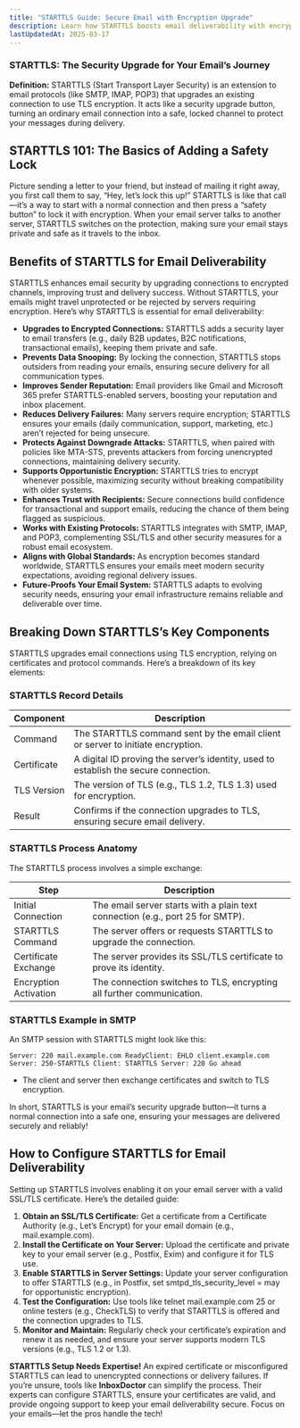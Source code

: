 ---
title: "STARTTLS Guide: Secure Email with Encryption Upgrade"
description: Learn how STARTTLS boosts email deliverability with encryption. Explore benefits, components, and setup for secure email delivery.
lastUpdatedAt: 2025-03-17
---

### STARTTLS: The Security Upgrade for Your Email’s Journey

**Definition:** STARTTLS (Start Transport Layer Security) is an extension to email protocols (like SMTP, IMAP, POP3) that upgrades an existing connection to use TLS encryption. It acts like a security upgrade button, turning an ordinary email connection into a safe, locked channel to protect your messages during delivery.

## STARTTLS 101: The Basics of Adding a Safety Lock

Picture sending a letter to your friend, but instead of mailing it right away, you first call them to say, “Hey, let’s lock this up!” STARTTLS is like that call—it’s a way to start with a normal connection and then press a “safety button” to lock it with encryption. When your email server talks to another server, STARTTLS switches on the protection, making sure your email stays private and safe as it travels to the inbox.

## Benefits of STARTTLS for Email Deliverability

STARTTLS enhances email security by upgrading connections to encrypted channels, improving trust and delivery success. Without STARTTLS, your emails might travel unprotected or be rejected by servers requiring encryption. Here’s why STARTTLS is essential for email deliverability:

- **Upgrades to Encrypted Connections:** STARTTLS adds a security layer to email transfers (e.g., daily B2B updates, B2C notifications, transactional emails), keeping them private and safe.
- **Prevents Data Snooping:** By locking the connection, STARTTLS stops outsiders from reading your emails, ensuring secure delivery for all communication types.
- **Improves Sender Reputation:** Email providers like Gmail and Microsoft 365 prefer STARTTLS-enabled servers, boosting your reputation and inbox placement.
- **Reduces Delivery Failures:** Many servers require encryption; STARTTLS ensures your emails (daily communication, support, marketing, etc.) aren’t rejected for being unsecure.
- **Protects Against Downgrade Attacks:** STARTTLS, when paired with policies like MTA-STS, prevents attackers from forcing unencrypted connections, maintaining delivery security.
- **Supports Opportunistic Encryption:** STARTTLS tries to encrypt whenever possible, maximizing security without breaking compatibility with older systems.
- **Enhances Trust with Recipients:** Secure connections build confidence for transactional and support emails, reducing the chance of them being flagged as suspicious.
- **Works with Existing Protocols:** STARTTLS integrates with SMTP, IMAP, and POP3, complementing SSL/TLS and other security measures for a robust email ecosystem.
- **Aligns with Global Standards:** As encryption becomes standard worldwide, STARTTLS ensures your emails meet modern security expectations, avoiding regional delivery issues.
- **Future-Proofs Your Email System:** STARTTLS adapts to evolving security needs, ensuring your email infrastructure remains reliable and deliverable over time.

## Breaking Down STARTTLS’s Key Components

STARTTLS upgrades email connections using TLS encryption, relying on certificates and protocol commands. Here’s a breakdown of its key elements:

### STARTTLS Record Details

<table>
  <thead>
    <tr>
      <th>Component</th>
      <th>Description</th>
    </tr>
  </thead>
  <tbody>
    <tr>
      <td>Command</td>
      <td>
        The STARTTLS command sent by the email client or server to initiate
        encryption.
      </td>
    </tr>
    <tr>
      <td>Certificate</td>
      <td>
        A digital ID proving the server’s identity, used to establish the secure
        connection.
      </td>
    </tr>
    <tr>
      <td>TLS Version</td>
      <td>The version of TLS (e.g., TLS 1.2, TLS 1.3) used for encryption.</td>
    </tr>
    <tr>
      <td>Result</td>
      <td>
        Confirms if the connection upgrades to TLS, ensuring secure email
        delivery.
      </td>
    </tr>
  </tbody>
</table>

### STARTTLS Process Anatomy

The STARTTLS process involves a simple exchange:

<table>
  <thead>
    <tr>
      <th>Step</th>
      <th>Description</th>
    </tr>
  </thead>
  <tbody>
    <tr>
      <td>Initial Connection</td>
      <td>
        The email server starts with a plain text connection (e.g., port 25 for
        SMTP).
      </td>
    </tr>
    <tr>
      <td>STARTTLS Command</td>
      <td>The server offers or requests STARTTLS to upgrade the connection.</td>
    </tr>
    <tr>
      <td>Certificate Exchange</td>
      <td>
        The server provides its SSL/TLS certificate to prove its identity.
      </td>
    </tr>
    <tr>
      <td>Encryption Activation</td>
      <td>
        The connection switches to TLS, encrypting all further communication.
      </td>
    </tr>
  </tbody>
</table>

### STARTTLS Example in SMTP

An SMTP session with STARTTLS might look like this:

`Server: 220 mail.example.com ReadyClient: EHLO client.example.com Server: 250-STARTTLS Client: STARTTLS Server: 220 Go ahead`

- The client and server then exchange certificates and switch to TLS encryption.

In short, STARTTLS is your email’s security upgrade button—it turns a normal connection into a safe one, ensuring your messages are delivered securely and reliably!

## How to Configure STARTTLS for Email Deliverability

Setting up STARTTLS involves enabling it on your email server with a valid SSL/TLS certificate. Here’s the detailed guide:

1.  **Obtain an SSL/TLS Certificate:** Get a certificate from a Certificate Authority (e.g., Let’s Encrypt) for your email domain (e.g., mail.example.com).
2.  **Install the Certificate on Your Server:** Upload the certificate and private key to your email server (e.g., Postfix, Exim) and configure it for TLS use.
3.  **Enable STARTTLS in Server Settings:** Update your server configuration to offer STARTTLS (e.g., in Postfix, set smtpd_tls_security_level = may for opportunistic encryption).
4.  **Test the Configuration:** Use tools like telnet mail.example.com 25 or online testers (e.g., CheckTLS) to verify that STARTTLS is offered and the connection upgrades to TLS.
5.  **Monitor and Maintain:** Regularly check your certificate’s expiration and renew it as needed, and ensure your server supports modern TLS versions (e.g., TLS 1.2 or 1.3).

**STARTTLS Setup Needs Expertise!** An expired certificate or misconfigured STARTTLS can lead to unencrypted connections or delivery failures. If you’re unsure, tools like **InboxDoctor** can simplify the process. Their experts can configure STARTTLS, ensure your certificates are valid, and provide ongoing support to keep your email deliverability secure. Focus on your emails—let the pros handle the tech!
